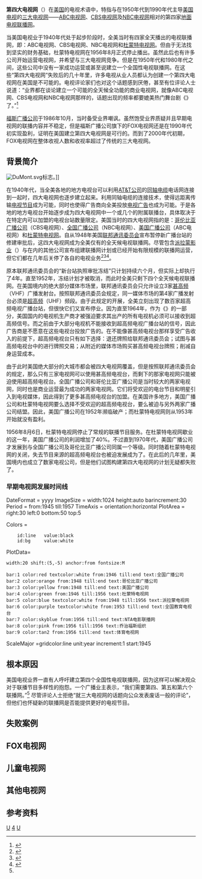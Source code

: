 {{NoteTA
|G1 = Communication
|G2 = Organization
|G3 = USState
}}

{{Expand English|Fourth television network|time=2020-06-06T14:36:06+00:00}}

'''第四大电视网'''（{{Lang-en|Fourth Television Network}}）在[[美国|美国]]的电视术语中，特指与在1950年代到1990年代主导[[美国电视|美国电视]]的[[美國三大電視網|三大电视网]]——[[美国广播公司|ABC电视网]]、[[CBS_(電視網)|CBS电视网]]及[[全国广播公司|NBC电视网]]相对的第四家[[地面电视|地面电视]][[电视联播网|联播网]]。

当美国电视业于1940年代处于起步阶段时，全美当时有四家全天播出的电视联播网，即：ABC电视网、CBS电视网、NBC电视网和[[杜蒙電視網|杜蒙特电视网]]。但由于无法找到坚实的财务基础，杜蒙特电视网在1956年8月正式停止播出。虽然此后也有许多公司开始运营电视网，并希望与三大电视网竞争。但是在1950年代和1980年代之间，这些公司中没有一家成功运营或甚至说建立一个全国性电视联播网。在这些“第四大电视网”失败后的几十年里，许多电视从业人员都认为创建一个第四大电视网在美国是不可能的。电视评论家们也对这个话题感到厌倦，甚至有位评论人士说道：“业界都在谈论建立一个可能的全天候全功能的商业电视网，就像ABC电视网、CBS电视网和NBC电视网那样的，话题出现的频率都要媲美热门舞台剧《{{Link-en|蓬岛仙舞|Brigadoon}}》了。”<ref name="Crosby">{{cite news |author1=Joan Crosby |title=Fourth Network Hasn't Worked Yet |work={{Link-en|注册先驱报|The Register-Herald}} |page=25 |date=1969-02-26}}</ref>

[[福斯广播公司|福斯广播公司]]于1986年10月，当时备受业界嘲讽。虽然饱受业界质疑并且早期电视网的联播内容并不稳定，但是福斯广播公司旗下的FOX电视网还是在1990年代初实现盈利，证明在美国建立第四大电视网是可行的。而到了2000年代初期，FOX电视网在整体收视人数和收视率超过了传统的三大电视网。

== 背景简介 ==
[[File:DuMont.svg|thumb]]标志。]]

在1940年代，当全美各地的地方电视台可以利用[[AT&T公司|AT&T公司]]的[[同轴电缆|同轴电缆]]电话网连接到一起时，四大电视网也逐步建立起来。利用同轴电缆的连接技术，使得远距离传输[[电视节目|电视节目]]成为可能，同时也使得广告商向全美投放[[电视广告|电视广告]]也成为可能。于是各地的地方电视台开始逐步成为四大电视网中一个或几个的附属联播台，具体取决于在特定{{Link-en|媒体市场|Media market}}内可以加盟的电视台站数量限定。美国当时的四大电视网指的是：[[哥伦比亚广播公司|哥伦比亚广播公司]]（CBS电视网）、[[全国广播公司|全国广播公司]]（NBC电视网）、[[美国广播公司|美国广播公司]]（ABC电视网）和[[杜蒙電視網|杜蒙特电视网]]。自从1948年美国[[联邦通讯委员会|联邦通讯委员会]]宣布暂停新广播台站的修建审批后，这四大电视网成为全美仅有的全天候电视联播网。尽管包含[[派拉蒙影业|派拉蒙影业]]（{{Link-en|派拉蒙電視網|Paramount Television Network}}）与{{Link-en|共同广播公司|Mutual Broadcasting System}}在内的其他公司宣布组建联播网计划或已经开始有限规模的联播网运营，但它们都在几年后关停了各自的电视业务<ref>{{cite web |author1=Steve Jajkowski |title=Advertising on Chicago Television |url=http://www.chicagotelevision.com/Minutemen.htm |website=Chicago Television History |publisher={{Link-en|全国广播名人堂|Museum of Broadcast Communications}} |accessdate=2020-06-06}}</ref><ref>{{cite journal |author1=Timothy R. White |title=Hollywood on (Re)Trial: The American Broadcasting-United Paramount Merger Hearing |url=https://archive.org/details/sim_cinema-journal_spring-1992_31_3/page/19 |journal=Cinema Journal |date=1992 |volume=31 |issue=3 |pages=19-36 |doi=10.2307/1225506 |accessdate=2020-06-06}}</ref><ref>{{cite journal |author1=James Schwoch |title="A Failed Vision: The Mutual Television Network |journal=Velvet Light Trap |date=1994}}</ref>。

原本联邦通讯委员会的“新台站执照审批冻结”只计划持续六个月，但实际上却执行了4年。直至1952年，冻结计划才被取消，而此时全美只剩下四个全天候电视联播网。在美国境内的绝大部分媒体市场里，联邦通讯委员会只允许设立3家[[甚高频|甚高频]]（VHF）广播发射台。按照联邦通讯委员会规定，同一媒体市场的第4家广播发射台必须是[[超高频|超高频]]（UHF）频段。由于此规定的开展，全美立刻出现了数百家超高频电视广播台站，但很快它们又宣布停业。因为直至1964年，作为《{{Link-en|全频道接收器法案|All-Channel Receiver Act}}》的一部分，美国国内的电视机生产商才被强迫要求其出产的所有电视机必须可以接收到超高频信号。而之前由于大部分电视机不能接收到超高频电视广播台站的信号，因此广告商是不愿意在这些电视台投放广告的。在不能像甚高频电视台那样享受广告收入的前提下，超高频电视台只有如下选择：退还牌照给联邦通讯委员会；试图与甚高频电视台中的{{Link-en|非商业教育台|Non-commercial educational station|教育频道}}进行牌照交易；从附近的媒体市场购买甚高频电视台牌照；削减自身运营成本。

由于此时美国绝大部分的大城市都会被四大电视网覆盖，但是按照联邦通讯委员会的规定，那么只有三家电视网可以使用甚高频电视台，而剩下的那家电视网只能被迫使用超高频电视台。全国广播公司和哥伦比亚广播公司是当时较大的两家电视网，同时也是商业运营最为成功的两家电视网。它们将受欢迎的电台节目和明星引入到电视媒体，因此得到了更多甚高频电视台的加盟。在美国许多地方，美国广播公司和杜蒙特电视网要么选择不受欢迎的超高频电视台，要么被迫与另外两家广播公司结盟。因此，美国广播公司在1952年濒临破产；而杜蒙特电视网则从1953年开始就没有盈利。

1956年8月6日，杜蒙特电视网停止了常规的联播节目服务。在杜蒙特电视网歇业的这一年，美国广播公司的利润增加了40%。不过直到1970年代，美国广播公司才发展到与全国广播公司及哥伦比亚广播公司同属一个等级。同时随着杜蒙特电视网的关闭，失去节目来源的超高频电视台也被迫发展成为了{{Link-en|北美的独立电视台|Independent station (North America)|独立电视台}}。在此后的几年里，美国境内也成立了数家电视公司，但是他们试图构建第四大电视网的计划无疑都失败了。

=== 早期电视网发展时间线 ===
<timeline>
DateFormat = yyyy
ImageSize  = width:1024 height:auto barincrement:30
Period     = from:1945 till:1957
TimeAxis   = orientation:horizontal
PlotArea   = right:30 left:0 bottom:50 top:5

Colors =
     id:line   value:black
     id:bg     value:white

PlotData=
 width:20 shift:(5,-5) anchor:from fontsize:M

 bar:1 color:red textcolor:white from:1946 till:end text:全国广播公司
 bar:2 color:orange from:1948 till:end text:哥伦比亚广播公司
 bar:3 color:yellow from:1948 till:end text:美国广播公司
 bar:4 color:green from:1946 till:1956 text:杜蒙特电视网
 bar:5 color:blue textcolor:white from:1948 till:1956 text:派拉蒙电视网
 bar:6 color:purple textcolor:white from:1953 till:end text:全国教育电视台
 bar:7 color:skyblue from:1956 till:end text:NTA电影联播网
 bar:8 color:pink from:1956 till:1956 text:乔治福斯组织
 bar:9 color:tan2 from:1956 till:end text:体育电视网

ScaleMajor =gridcolor:line unit:year increment:1 start:1945
</timeline>

== 根本原因 ==
美国电视业界一直有人呼吁建立第四个全国性电视联播网，因为这样可以解决观众对于联播节目多样性的抱怨。一个广播业主表示，“我们需要第四、第五和第六个联播网。”<ref name="Crosby" /> 尽管评论人士拒绝“就三大电视网的话题向公众发表废话一般的评论”，但他们也怀疑新的联播网是否能提供更好的电视节目。

== 失败案例 ==

== FOX电视网 ==

== 儿童电视网 ==

== 其他电视网 ==

== 参考资料 ==
{{Refbegin}}
{{Reflist|4}}
{{Refend}}

{{美国无线电视}}
{{美国电视}}
{{Portal bar|美国|电信|电视}}

[[Category:廣播史|U]]
[[Category:美國電視網|4]]
[[Category:四|U]]